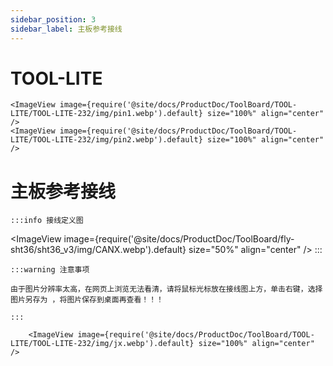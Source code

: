 ```yaml
---
sidebar_position: 3
sidebar_label: 主板参考接线
---
```




# TOOL-LITE

    <ImageView image={require('@site/docs/ProductDoc/ToolBoard/TOOL-LITE/TOOL-LITE-232/img/pin1.webp').default} size="100%" align="center" />
    <ImageView image={require('@site/docs/ProductDoc/ToolBoard/TOOL-LITE/TOOL-LITE-232/img/pin2.webp').default} size="100%" align="center" />


# 主板参考接线
    :::info 接线定义图
<ImageView image={require('@site/docs/ProductDoc/ToolBoard/fly-sht36/sht36_v3/img/CANX.webp').default} size="50%" align="center" />
    :::

    :::warning 注意事项

    由于图片分辨率太高，在网页上浏览无法看清，请将鼠标光标放在接线图上方，单击右键，选择图片另存为 ，将图片保存到桌面再查看！！！

    :::

        <ImageView image={require('@site/docs/ProductDoc/ToolBoard/TOOL-LITE/TOOL-LITE-232/img/jx.webp').default} size="100%" align="center" />
